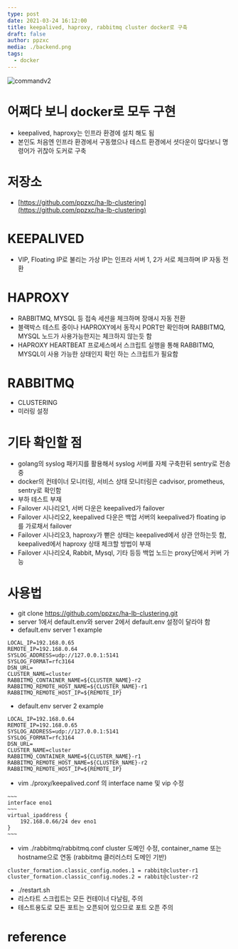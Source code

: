 ```yaml
---
type: post
date: 2021-03-24 16:12:00
title: keepalived, haproxy, rabbitmq cluster docker로 구축
draft: false
author: ppzxc
media: ./backend.png
tags:
  - docker
---
```


![commandv2](./backend.png)

# 어쩌다 보니 docker로 모두 구현
 - keepalived, haproxy는 인프라 환경에 설치 해도 됨
 - 본인도 처음엔 인프라 환경에서 구동했으나 테스트 환경에서 셧다운이 많다보니 명령어가 귀찮아 도커로 구축

# 저장소
 - [https://github.com/ppzxc/ha-lb-clustering](https://github.com/ppzxc/ha-lb-clustering)

# KEEPALIVED
 - VIP, Floating IP로 불리는 가상 IP는 인프라 서버 1, 2가 서로 체크하며 IP 자동 전환

# HAPROXY
 - RABBITMQ, MYSQL 등 접속 세션을 체크하며 장애시 자동 전환
 - 블랙박스 테스트 중이나 HAPROXY에서 동작시 PORT만 확인하며 RABBITMQ, MYSQL 노드가 사용가능한지는 체크하지 않는듯 함
 - HAPROXY HEARTBEAT 프로세스에서 스크립트 실행을 통해 RABBITMQ, MYSQL이 사용 가능한 상태인지 확인 하는 스크립트가 필요함
 
# RABBITMQ
 - CLUSTERING
 - 미러링 설정

# 기타 확인할 점
 - golang의 syslog 패키지를 활용해서 syslog 서버를 자체 구축한뒤 sentry로 전송 중
 - docker의 컨테이너 모니터링, 서비스 상태 모니터링은 cadvisor, prometheus, sentry로 확인함
 - 부하 테스트 부재
 - Failover 시나리오1, 서버 다운은 keepalived가 failover
 - Failover 시나리오2, keepalived 다운은 백업 서버의 keepalived가 floating ip를 가로채서 failover 
 - Failover 시나리오3, haproxy가 뻗은 상태는 keepalived에서 상관 안하는듯 함, keepalived에서 haproxy 상태 체크할 방법이 부재
 - Failover 시나리오4, Rabbit, Mysql, 기타 등등 백업 노드는 proxy단에서 커버 가능

# 사용법
 - git clone https://github.com/ppzxc/ha-lb-clustering.git
 - server 1에서 default.env와 server 2에서 default.env 설정이 달라야 함
 - default.env server 1 example
```
LOCAL_IP=192.168.0.65
REMOTE_IP=192.168.0.64
SYSLOG_ADDRESS=udp://127.0.0.1:5141
SYSLOG_FORMAT=rfc3164
DSN_URL=
CLUSTER_NAME=cluster
RABBITMQ_CONTAINER_NAME=${CLUSTER_NAME}-r2
RABBITMQ_REMOTE_HOST_NAME=${CLUSTER_NAME}-r1
RABBITMQ_REMOTE_HOST_IP=${REMOTE_IP}
```

 - default.env server 2 example
```
LOCAL_IP=192.168.0.64
REMOTE_IP=192.168.0.65
SYSLOG_ADDRESS=udp://127.0.0.1:5141
SYSLOG_FORMAT=rfc3164
DSN_URL=
CLUSTER_NAME=cluster
RABBITMQ_CONTAINER_NAME=${CLUSTER_NAME}-r1
RABBITMQ_REMOTE_HOST_NAME=${CLUSTER_NAME}-r2
RABBITMQ_REMOTE_HOST_IP=${REMOTE_IP}
```

 - vim ./proxy/keepalived.conf 의 interface name 및 vip 수정
```
~~~
interface eno1
~~~
virtual_ipaddress {
    192.168.0.66/24 dev eno1
}
~~~
```

 - vim ./rabbitmq/rabbitmq.conf cluster 도메인 수정, container_name 또는 hostname으로 연동 (rabbitmq 클러러스터 도메인 기반)
```
cluster_formation.classic_config.nodes.1 = rabbit@cluster-r1
cluster_formation.classic_config.nodes.2 = rabbit@cluster-r2
```

 - ./restart.sh 
 - 리스타트 스크립트는 모든 컨테이너 다날림, 주의
 - 테스트용도로 모든 포트는 오픈되어 있으므로 포트 오픈 주의

# reference
